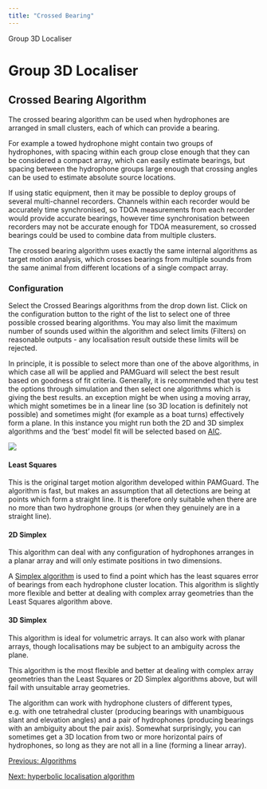 ```yaml
---
title: "Crossed Bearing"
---
```

 Group 3D Localiser  

Group 3D Localiser
==================

Crossed Bearing Algorithm
-------------------------

The crossed bearing algorithm can be used when hydrophones are arranged in small clusters, each of which can provide a bearing.

For example a towed hydrophone might contain two groups of hydrophones, with spacing within each group close enough that they can be considered a compact array, which can easily estimate bearings, but spacing between the hydrophone groups large enough that crossing angles can be used to estimate absolute source locations.

If using static equipment, then it may be possible to deploy groups of several multi-channel recorders. Channels within each recorder would be accurately time synchronised, so TDOA measurements from each recorder would provide accurate bearings, however time synchronisation between recorders may not be accurate enough for TDOA measurement, so crossed bearings could be used to combine data from multiple clusters.

The crossed bearing algorithm uses exactly the same internal algorithms as target motion analysis, which crosses bearings from multiple sounds from the same animal from different locations of a single compact array.

### Configuration

Select the Crossed Bearings algorithms from the drop down list. Click on the configuration button to the right of the list to select one of three possible crossed bearing algorithms. You may also limit the maximum number of sounds used within the algorithm and select limits (Filters) on reasonable outputs - any localisation result outside these limits will be rejected.

In principle, it is possible to select more than one of the above algorithms, in which case all will be applied and PAMGuard will select the best result based on goodness of fit criteria. Generally, it is recommended that you test the options through simulation and then select one algorithms which is giving the best results. an exception might be when using a moving array, which might sometimes be in a linear line (so 3D location is definitely not possible) and sometimes might (for example as a boat turns) effectively form a plane. In this instance you might run both the 2D and 3D simplex algorithms and the 'best' model fit will be selected based on [AIC](https://en.wikipedia.org/wiki/Akaike_information_criterion).

![](images/3dcrossedbearingconfig.png)

#### Least Squares

This is the original target motion algorithm developed within PAMGuard. The algorithm is fast, but makes an assumption that all detections are being at points which form a straight line. It is therefore only suitable when there are no more than two hydrophone groups (or when they genuinely are in a straight line).

#### 2D Simplex

This algorithm can deal with any configuration of hydrophones arranges in a planar array and will only estimate positions in two dimensions.

A [Simplex algorithm](../../docs/localisation_algorithms.html#simplex) is used to find a point which has the least squares error of bearings from each hydrophone cluster location. This algorithm is slightly more flexible and better at dealing with complex array geometries than the Least Squares algorithm above.

#### 3D Simplex

This algorithm is ideal for volumetric arrays. It can also work with planar arrays, though localisations may be subject to an ambiguity across the plane.

This algorithm is the most flexible and better at dealing with complex array geometries than the Least Squares or 2D Simplex algorithms above, but will fail with unsuitable array geometries.

The algorithm can work with hydrophone clusters of different types, e.g. with one tetrahedral cluster (producing bearings with unambiguous slant and elevation angles) and a pair of hydrophones (producing bearings with an ambiguity about the pair axis). Somewhat surprisingly, you can sometimes get a 3D location from two or more horizontal pairs of hydrophones, so long as they are not all in a line (forming a linear array).  

[Previous: Algorithms](3dalgorithms.html)

[Next: hyperbolic localisation algorithm](3dhyperbolic.html)
